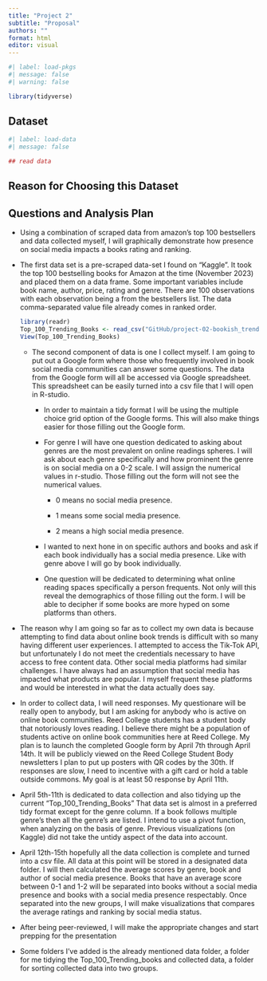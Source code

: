 ```yaml
---
title: "Project 2"
subtitle: "Proposal"
authors: ""
format: html
editor: visual
---
```


```r
#| label: load-pkgs
#| message: false
#| warning: false

library(tidyverse)
```

## Dataset

```r
#| label: load-data
#| message: false

## read data 
```

## Reason for Choosing this Dataset

## Questions and Analysis Plan

-   Using a combination of scraped data from amazon's top 100 bestsellers and data collected myself, I will graphically demonstrate how presence on social media impacts a books rating and ranking.

-   The first data set is a pre-scraped data-set I found on "Kaggle". It took the top 100 bestselling books for Amazon at the time (November 2023) and placed them on a data frame. Some important variables include book name, author, price, rating and genre. There are 100 observations with each observation being a from the bestsellers list. The data comma-separated value file already comes in ranked order.

    ```r
    library(readr)
    Top_100_Trending_Books <- read_csv("GitHub/project-02-bookish_trends/`Top 100 Trending Books.csv`")
    View(Top_100_Trending_Books)
    ```

    -   The second component of data is one I collect myself. I am going to put out a Google form where those who frequently involved in book social media communities can answer some questions. The data from the Google form will all be accessed via Google spreadsheet. This spreadsheet can be easily turned into a csv file that I will open in R-studio.

        -   In order to maintain a tidy format I will be using the multiple choice grid option of the Google forms. This will also make things easier for those filling out the Google form.

        -   For genre I will have one question dedicated to asking about genres are the most prevalent on online readings spheres. I will ask about each genre specifically and how prominent the genre is on social media on a 0-2 scale. I will assign the numerical values in r-studio. Those filling out the form will not see the numerical values.

            -   0 means no social media presence.

            -   1 means some social media presence.

            -   2 means a high social media presence.

        -    I wanted to next hone in on specific authors and books and ask if each book individually has a social media presence. Like with genre above I will go by book individually.

        -   One question will be dedicated to determining what online reading spaces specifically a person frequents. Not only will this reveal the demographics of those filling out the form. I will be able to decipher if some books are more hyped on some platforms than others.

-   The reason why I am going so far as to collect my own data is because attempting to find data about online book trends is difficult with so many having different user experiences. I attempted to access the Tik-Tok API, but unfortunately I do not meet the credentials necessary to have access to free content data. Other social media platforms had similar challenges. I have always had an assumption that social media has impacted what products are popular. I myself frequent these platforms and would be interested in what the data actually does say.

-   In order to collect data, I will need responses. My questionare will be really open to anybody, but I am asking for anybody who is active on online book communities. Reed College students has a student body that notoriously loves reading. I believe there might be a population of students active on online book communities here at Reed College. My plan is to launch the completed Google form by April 7th through April 14th. It will be publicly viewed on the Reed College Student Body newsletters I plan to put up posters with QR codes by the 30th. If responses are slow, I need to incentive with a gift card or hold a table outside commons. My goal is at least 50 response by April 11th.

-   April 5th-11th is dedicated to data collection and also tidying up the current "Top_100_Trending_Books" That data set is almost in a preferred tidy format except for the genre column. If a book follows multiple genre's then all the genre's are listed. I intend to use a pivot function, when analyzing on the basis of genre. Previous visualizations (on Kaggle) did not take the untidy aspect of the data into account.

-   April 12th-15th hopefully all the data collection is complete and turned into a csv file. All data at this point will be stored in a designated data folder. I will then calculated the average scores by genre, book and author of social media presence. Books that have an average score between 0-1 and 1-2 will be separated into books without a social media presence and books with a social media presence respectably. Once separated into the new groups, I will make visualizations that compares the average ratings and ranking by social media status.

-   After being peer-reviewed, I will make the appropriate changes and start prepping for the presentation

-   Some folders I've added is the already mentioned data folder, a folder for me tidying the Top_100_Trending_books and collected data, a folder for sorting collected data into two groups.
